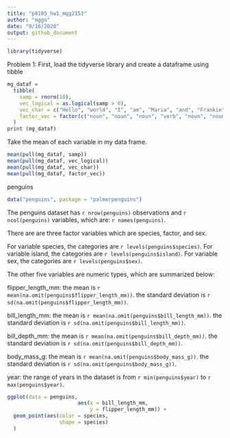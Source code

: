 ```yaml
---
title: "p8105_hw1_mgg2153"
author: "mggn"
date: "9/16/2020"
output: github_document
---
```


```r
library(tidyverse)
```

Problem 1: First, load the tidyverse library and create a dataframe using tibble

```r
mg_dataf = 
  tibble(
    samp = rnorm(10),
    vec_logical = as.logical(samp > 0),
    vec_char = c("Hello", "world", "I", "am", "Maria", "and", "Frankie", "is","my", "pug"),
    factor_vec = factor(c("noun", "noun", "noun", "verb", "noun", "noun", "noun", "verb", "adj", "noun"))
  )
print (mg_dataf)
```

Take the mean of each variable in my data frame.

```r
mean(pull(mg_dataf, samp))
mean(pull(mg_dataf, vec_logical))
mean(pull(mg_dataf, vec_char))
mean(pull(mg_dataf, factor_vec))
```

penguins
```r
data("penguins", package = "palmerpenguins")

```

The penguins dataset has `r nrow(penguins)` observations and `r ncol(penguins)` variables, 
which are: `r names(penguins)`. 

There are are three factor variables which are species, factor, and sex. 

For variable species, the categories are `r levels(penguins$species)`.
For variable island, the categories are `r levels(penguins$island)`.
For variable sex, the categories are `r levels(penguins$sex)`.

The other five variables are numeric types, which are summarized below:

flipper_length_mm:
the mean is `r mean(na.omit(penguins$flipper_length_mm))`.
the standard deviation is `r sd(na.omit(penguins$flipper_length_mm))`.

bill_length_mm:
the mean is `r mean(na.omit(penguins$bill_length_mm))`.
the standard deviation is `r sd(na.omit(penguins$bill_length_mm))`.

bill_depth_mm:
the mean is `r mean(na.omit(penguins$bill_depth_mm))`.
the standard deviation is `r sd(na.omit(penguins$bill_depth_mm))`.

body_mass_g:
the mean is `r mean(na.omit(penguins$body_mass_g))`.
the standard deviation is `r sd(na.omit(penguins$body_mass_g))`.

year:
the range of years in the dataset is from `r min(penguins$year)` to `r max(penguins$year)`.

```r
ggplot(data = penguins, 
                       aes(x = bill_length_mm,
                           y = flipper_length_mm)) +
  geom_point(aes(color = species, 
                 shape = species)
  )

```




